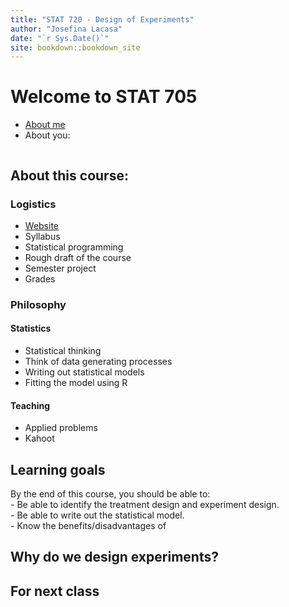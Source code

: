 ```yaml
--- 
title: "STAT 720 - Design of Experiments"
author: "Josefina Lacasa"
date: "`r Sys.Date()`"
site: bookdown::bookdown_site
---
```


# Welcome to STAT 705  


- [About me](https://jlacasa.github.io/)  
- About you:    

```r

```

## About this course:  

### Logistics  

- [Website](https://stat720.github.io/summer2025)
- Syllabus
- Statistical programming
- Rough draft of the course
- Semester project
- Grades

### Philosophy  

#### Statistics  
- Statistical thinking
- Think of data generating processes
- Writing out statistical models
- Fitting the model using R  

#### Teaching  
- Applied problems  
- Kahoot  

## Learning goals   

By the end of this course, you should be able to:  
- Be able to identify the treatment design and experiment design.  
- Be able to write out the statistical model.  
- Know the benefits/disadvantages of 

## Why do we design experiments?  

## For next class  

